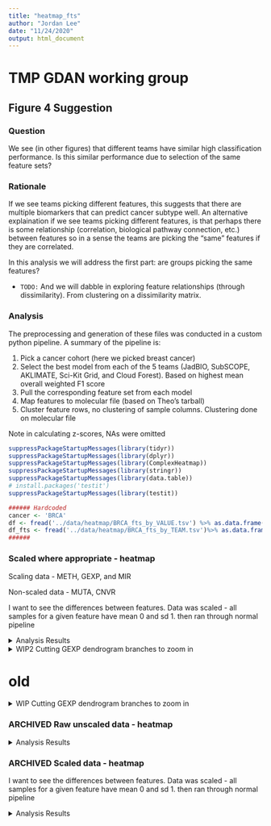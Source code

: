 ```yaml
---
title: "heatmap_fts"
author: "Jordan Lee"
date: "11/24/2020"
output: html_document
---
```


# TMP GDAN working group 
## Figure 4 Suggestion

### Question

We see (in other figures) that different teams have similar high classification performance. Is this similar performance due to selection of the same feature sets?

### Rationale

If we see teams picking different features, this suggests that there are multiple biomarkers that can predict cancer subtype well. An alternative explaination if we see teams picking different features, is that perhaps there is some relationship (correlation, biological pathway connection, etc.) between features so in a sense the teams are picking the "same" features if they are correlated.

In this analysis we will address the first part: are groups picking the same features?

+ `TODO:` And we will dabble in exploring feature relationships (through dissimilarity). From clustering on a dissimilarity matrix.

### Analysis

The preprocessing and generation of these files was conducted in a custom python pipeline. A summary of the pipeline is:

1. Pick a cancer cohort (here we picked breast cancer)
2. Select the best model from each of the 5 teams (JadBIO, SubSCOPE, AKLIMATE, Sci-Kit Grid, and Cloud Forest). Based on highest mean overall weighted F1 score
3. Pull the corresponding feature set from each model
4. Map features to molecular file (based on Theo's tarball)
5. Cluster feature rows, no clustering of sample columns. Clustering done on molecular file

Note in calculating z-scores, NAs were omitted

```r

suppressPackageStartupMessages(library(tidyr))
suppressPackageStartupMessages(library(dplyr))
suppressPackageStartupMessages(library(ComplexHeatmap))
suppressPackageStartupMessages(library(stringr))
suppressPackageStartupMessages(library(data.table))
# install.packages('testit')
suppressPackageStartupMessages(library(testit))
```

```r
###### Hardcoded 
cancer <- 'BRCA'
df <- fread('../data/heatmap/BRCA_fts_by_VALUE.tsv') %>% as.data.frame()
df_fts <- fread('../data/heatmap/BRCA_fts_by_TEAM.tsv')%>% as.data.frame()
######
```

### Scaled where appropriate - heatmap

Scaling data - METH, GEXP, and MIR

Non-scaled data - MUTA, CNVR

I want to see the differences between features. Data was scaled - all samples for a given feature have mean 0 and sd 1. then ran through normal pipeline


<details><summary>Analysis Results</summary><p>

```r
##### hardcoded
yes_scale <- c('N:METH' , 'N:GEXP','N:MIR') # which fts to scale
#####
```

```
#{r mixed scaled z score loop for all data types}
####
# Main
####
pre <- c('I:CNVR', 'N:METH' , 'N:GEXP', 'B:MUTA', 'N:MIR')

for (prefix in pre){
  # A. Order by subtype
  df_transform <- df %>% arrange(Labels)
  
  # B. Column annotation
  column_ha <- HeatmapAnnotation(
    Subtype = df_transform$Labels, 
    na_col = 'grey', 
    col = list(
      Subtype = c(
        "BRCA_1" = 'orange',
        "BRCA_2"='sienna1',
        "BRCA_3"='red',
        "BRCA_4"='red4'
      )
    )
  )
  
  # C. Select data type
  df_transform <- df_transform %>%
      select(-Labels) %>%
      select(-all_of(cancer)) %>%
      select(starts_with(prefix))
  mat <- df_transform %>%
      as.matrix() %>%
      t()
  print(prefix)
  n_fts <- nrow(mat)
  print(n_fts)
  
  # 1. Heatmap that applies clustering we want
  #    second heatmap same row/col order but with added annotation bars
  
  # scale if appropriate 
  if (prefix %in% yes_scale){
    mat <- scale(t(mat), center=TRUE, scale=TRUE) #each ft row will have mean 0, sd 1. omit NAs
    mat <- t(mat) #but flip for heatmap looks
  }

  fig <- Heatmap(
    mat,
    name = 'first heatmap',
    cluster_rows = TRUE,
    cluster_columns = FALSE,
    show_row_names = FALSE,
    show_column_names = FALSE,
    column_title = 'Samples',
    row_title = 'Features',
    top_annotation = column_ha
  )
  # draw(fig) # dont need to draw
  
  
  #### 
  # Add team annotation bar
  ####
  # Ordering
  # 1. Get order of features post heatmap clustering
  heatmap_order <- row_order(fig) # index vector
  ftnames_order <- c() # featurename vector
  for (i in heatmap_order){
    add_ft <- rownames(mat)[i]
    ftnames_order <- c(ftnames_order, add_ft)
  }
  print(ftnames_order)
  # 2. Get new matrix that is ordered by heatmap clustering
  mat2 <- mat[match(ftnames_order, rownames(mat)),]
  
  
  
  # Build annotation bars of teams feature sets. 
  # 1. df of all teams. match ft order in heatmap
  team_df<- df_fts %>% filter(featureID %in% ftnames_order) %>% arrange(match(featureID, ftnames_order))
  # 2. Pull just the team of interest
  jadbio <- team_df %>% pull('gnosis_1_BRCA') %>% as.character()
  cforest <- team_df %>% pull('CF|All_Top 100_BRCA') %>% as.character()
  aklimate <- team_df %>% pull('AKLIMATE_BRCA_reduced_model_1000_feature_set_BRCA') %>% as.character()
  subscope <- team_df %>% pull('nn_jg_2020-03-20_top1kfreq:BRCA_BRCA') %>% as.character()
  skgrid <- team_df %>% pull('fbedeBIC_BRCA') %>% as.character()
  team_list <- rowAnnotation(
    JadBIO = jadbio,
    CForest = cforest,
    AKLIMATE = aklimate,
    SubSCOPE = subscope,
    SKGrid = skgrid,
    col = list(
      JadBIO = c('0' = "snow2", '1' = "palevioletred1"),
      CForest =  c('0' = "snow2", '1' = "mediumpurple1"),
      AKLIMATE =  c('0' = "snow2", '1' = "cadetblue1"),
      SubSCOPE =  c('0' = "snow2", '1' = "palegreen2"),
      SKGrid =  c('0' = "snow2", '1' = "rosybrown2")
    ),
    show_legend = FALSE
  )
  # 3. Heatmap
  fig <- Heatmap(
    mat2, #each col will have mean 0, sd 1
    name = prefix,
    cluster_rows = TRUE,
    cluster_columns = FALSE,
    show_row_names = FALSE,
    show_column_names = FALSE,
    column_title = 'Samples',
    row_title = 'Features',
    top_annotation = column_ha,
    right_annotation = team_list
  )
  draw(fig)
  
  #####
  # unit tests
  #####
  # sanity check 1 - that the row orders are the same in the two heatmaps
  assert('Assertion Error: order of feature rows on heatmap and final heatmap not same', rownames(mat2) == ftnames_order)
  # sanity check 2 - directly compare heatmap rows
  heatmap_order <- row_order(fig) # index vector
  ftnames_order2 <- c() # featurename vector
  for (i in heatmap_order){
    add_ft <- rownames(mat2)[i]
    ftnames_order2 <- c(ftnames_order2, add_ft)
  }
  assert('Assertion Error: order of feature rows on heatmap and final heatmap not same', ftnames_order2 == ftnames_order)
  
  print(paste('Distance metric = ', fig@row_dend_param$distance, '. Method = ', fig@row_dend_param$method, sep=' '))
}
```

</details>




<details><summary>WIP2 Cutting GEXP dendrogram branches to zoom in</summary><p>


```r
####
# Main
####
# prefix <- 'N:GEXP'
prefix <- 'N:MIR' #dev

# A. Order by subtype
df_transform <- df %>% arrange(Labels)

# B. Column annotation
column_ha <- HeatmapAnnotation(
  Subtype = df_transform$Labels, 
  na_col = 'grey', 
  col = list(
    Subtype = c(
      "BRCA_1" = 'orange',
      "BRCA_2"='sienna1',
      "BRCA_3"='red',
      "BRCA_4"='red4'
    )
  )
)

# C. Select data type
df_transform <- df_transform %>%
    select(-Labels) %>%
    select(-all_of(cancer)) %>%
    select(starts_with(prefix))
mat <- df_transform %>%
    as.matrix() %>%
    t()
print(prefix)
n_fts <- nrow(mat)
print(n_fts)

# 1. Heatmap that applies clustering we want
#    second heatmap same row/col order but with added annotation bars

# scale if appropriate 
if (prefix %in% yes_scale){
  mat <- scale(t(mat), center=TRUE, scale=TRUE) #each ft row will have mean 0, sd 1. omit NAs
  mat <- t(mat) #but flip for heatmap looks
}

fig <- Heatmap(
  mat,
  name = 'first heatmap',
  cluster_rows = TRUE,
  cluster_columns = FALSE,
  show_row_names = FALSE,
  show_column_names = FALSE,
  column_title = 'Samples',
  row_title = 'Features',
  top_annotation = column_ha
)
# draw(fig) # dont need to draw


#### 
# Add team annotation bar
####
# Ordering
# 1. Get order of features post heatmap clustering
heatmap_order <- row_order(fig) # index vector
ftnames_order <- c() # featurename vector
for (i in heatmap_order){
  add_ft <- rownames(mat)[i]
  ftnames_order <- c(ftnames_order, add_ft)
}
print(ftnames_order)
# 2. Get new matrix that is ordered by heatmap clustering
mat2 <- mat[match(ftnames_order, rownames(mat)),]



# Build annotation bars of teams feature sets. 
# 1. df of all teams. match ft order in heatmap
team_df<- df_fts %>% filter(featureID %in% ftnames_order) %>% arrange(match(featureID, ftnames_order))
# 2. Pull just the team of interest
jadbio <- team_df %>% pull('gnosis_1_BRCA') %>% as.character()
cforest <- team_df %>% pull('CF|All_Top 100_BRCA') %>% as.character()
aklimate <- team_df %>% pull('AKLIMATE_BRCA_reduced_model_1000_feature_set_BRCA') %>% as.character()
subscope <- team_df %>% pull('nn_jg_2020-03-20_top1kfreq:BRCA_BRCA') %>% as.character()
skgrid <- team_df %>% pull('fbedeBIC_BRCA') %>% as.character()
team_list <- rowAnnotation(
  JadBIO = jadbio,
  CForest = cforest,
  AKLIMATE = aklimate,
  SubSCOPE = subscope,
  SKGrid = skgrid,
  col = list(
    JadBIO = c('0' = "snow2", '1' = "palevioletred1"),
    CForest =  c('0' = "snow2", '1' = "mediumpurple1"),
    AKLIMATE =  c('0' = "snow2", '1' = "cadetblue1"),
    SubSCOPE =  c('0' = "snow2", '1' = "palegreen2"),
    SKGrid =  c('0' = "snow2", '1' = "rosybrown2")
  ),
  show_legend = FALSE
)
# 3. Heatmap
fig <- Heatmap(
  mat2, #each col will have mean 0, sd 1
  name = prefix,
  cluster_rows = TRUE,
  cluster_columns = FALSE,
  show_row_names = FALSE,
  show_column_names = FALSE,
  column_title = 'Samples',
  row_title = 'Features',
  top_annotation = column_ha,
  right_annotation = team_list
)
draw(fig)

#####
# unit tests
#####
# sanity check 1 - that the row orders are the same in the two heatmaps
assert('Assertion Error: order of feature rows on heatmap and final heatmap not same', rownames(mat2) == ftnames_order)
# sanity check 2 - directly compare heatmap rows
heatmap_order <- row_order(fig) # index vector
ftnames_order2 <- c() # featurename vector
for (i in heatmap_order){
  add_ft <- rownames(mat2)[i]
  ftnames_order2 <- c(ftnames_order2, add_ft)
}
assert('Assertion Error: order of feature rows on heatmap and final heatmap not same', ftnames_order2 == ftnames_order)

print(paste('Distance metric = ', fig@row_dend_param$distance, '. Method = ', fig@row_dend_param$method, sep=' '))
```

**look here**

```r
#### dev
# 3. split by clusters
#####

fig <- Heatmap(
  mat2, #each col will have mean 0, sd 1
  name = paste(prefix, 'names shown', sep = ' '),
  cluster_rows = TRUE,
  cluster_columns = FALSE,
  show_row_names = TRUE,
  show_column_names = FALSE,
  column_title = 'Samples',
  # row_title = 'Features',
  top_annotation = column_ha,
  right_annotation = team_list,
  row_split = 3,
  row_title = "%s",
  heatmap_legend_param = list(direction = "horizontal")
)
draw(fig, heatmap_legend_side = 'bottom', annotation_legend_side='bottom')



all_rows <- row_order(fig)

for (i in seq(length(all_rows)) ){
  # grab rownames of all rows in a cluster
  vals <- all_rows[[i]]
  # rerun without spliting rows - this is needed input for subsetting fig
  fig <- Heatmap(
    mat2, #each col will have mean 0, sd 1
    name = paste(prefix, 'clust', i, sep=' ' ),
    cluster_rows = TRUE,
    cluster_columns = FALSE,
    show_row_names = TRUE,
    show_column_names = FALSE,
    column_title = 'Samples',
    row_title = 'Features',
    top_annotation = column_ha,
    right_annotation = team_list,
    # row_split = 5,
    # row_title = "%s"
  )
  
  # subset and show heatmap
  print(i)
  print(fig[min(vals):max(vals),])
}
```

now zoom in on a section 

```
######## hardcoded
istart = 800
istop = 1500
########
# dim(fig)
# subset and show heatmap
fig[istart:istop,]
```

```
######## hardcoded
istart = 800
istop = 1582
########
# dim(fig)
# subset and show heatmap
fig[istart:istop,]
```




</details>

# old

<details><summary>WIP Cutting GEXP dendrogram branches to zoom in</summary><p>

Adding `row_split` in heatmap function 

**NOTE THIS WILL CHANGE THE ROW ORDER but using as an approximate on where to zoom in on the heatmap**

```r
####
# Main
####
prefix <- 'N:GEXP'

# A. Order by subtype
df_transform <- df %>% arrange(Labels)

# B. Column annotation
column_ha <- HeatmapAnnotation(
  Subtype = df_transform$Labels, 
  na_col = 'grey', 
  col = list(
    Subtype = c(
      "BRCA_1" = 'orange',
      "BRCA_2"='sienna1',
      "BRCA_3"='red',
      "BRCA_4"='red4'
    )
  )
)

# C. Select data type
df_transform <- df_transform %>%
    select(-Labels) %>%
    select(-all_of(cancer)) %>%
    select(starts_with(prefix))
mat <- df_transform %>%
    as.matrix() %>%
    t()
print(prefix)
n_fts <- nrow(mat)
print(n_fts)

# 1. Heatmap that applies clustering we want
#    second heatmap same row/col order but with added annotation bars

# scale if appropriate 
if (prefix %in% yes_scale){
  mat <- scale(t(mat), center=TRUE, scale=TRUE) #each ft row will have mean 0, sd 1. omit NAs
  mat <- t(mat) #but flip for heatmap looks
}

fig <- Heatmap(
  mat,
  name = 'first heatmap',
  cluster_rows = TRUE,
  cluster_columns = FALSE,
  show_row_names = FALSE,
  show_column_names = FALSE,
  column_title = 'Samples',
  row_title = 'Features',
  top_annotation = column_ha
)
# draw(fig) # dont need to draw


#### 
# Add team annotation bar
####
# Ordering
# 1. Get order of features post heatmap clustering
heatmap_order <- row_order(fig) # index vector
ftnames_order <- c() # featurename vector
for (i in heatmap_order){
  add_ft <- rownames(mat)[i]
  ftnames_order <- c(ftnames_order, add_ft)
}
# print(ftnames_order)
# 2. Get new matrix that is ordered by heatmap clustering
mat2 <- mat[match(ftnames_order, rownames(mat)),]



# Build annotation bars of teams feature sets. 
# 1. df of all teams. match ft order in heatmap
team_df<- df_fts %>% filter(featureID %in% ftnames_order) %>% arrange(match(featureID, ftnames_order))
# 2. Pull just the team of interest
jadbio <- team_df %>% pull('gnosis_1_BRCA') %>% as.character()
cforest <- team_df %>% pull('CF|All_Top 100_BRCA') %>% as.character()
aklimate <- team_df %>% pull('AKLIMATE_BRCA_reduced_model_1000_feature_set_BRCA') %>% as.character()
subscope <- team_df %>% pull('nn_jg_2020-03-20_top1kfreq:BRCA_BRCA') %>% as.character()
skgrid <- team_df %>% pull('fbedeBIC_BRCA') %>% as.character()
team_list <- rowAnnotation(
  JadBIO = jadbio,
  CForest = cforest,
  AKLIMATE = aklimate,
  SubSCOPE = subscope,
  SKGrid = skgrid,
  col = list(
    JadBIO = c('0' = "snow2", '1' = "palevioletred1"),
    CForest =  c('0' = "snow2", '1' = "mediumpurple1"),
    AKLIMATE =  c('0' = "snow2", '1' = "cadetblue1"),
    SubSCOPE =  c('0' = "snow2", '1' = "palegreen2"),
    SKGrid =  c('0' = "snow2", '1' = "rosybrown2")
  ),
  show_legend = FALSE,
)
# 3. Heatmap
fig <- Heatmap(
  mat2, #each col will have mean 0, sd 1
  name = prefix,
  cluster_rows = TRUE,
  cluster_columns = FALSE,
  show_row_names = FALSE,
  show_column_names = FALSE,
  column_title = 'Samples',
  # row_title = 'Features',
  top_annotation = column_ha,
  right_annotation = team_list,
  row_split = 5,
  row_title = "%s"
)
draw(fig)

#####
# unit tests
#####
# sanity check 1 - that the row orders are the same in the two heatmaps
assert('Assertion Error: order of feature rows on heatmap and final heatmap not same', rownames(mat2) == ftnames_order)
# sanity check 2 - directly compare heatmap rows
heatmap_order <- row_order(fig) # index vector
ftnames_order2 <- c() # featurename vector
for (i in heatmap_order){
  add_ft <- rownames(mat2)[i]
  ftnames_order2 <- c(ftnames_order2, add_ft)
}
print('order is slightly different than main loop heatmap, used just for getting approx min/max row names for zooming')
```

Now zoom in on certain clusters

```r

# grab rownames of all rows in a cluster
all_rows <- row_order(fig)[[4]] 

# rerun without spliting rows - this is needed input for subsetting fig
fig <- Heatmap(
  mat2, #each col will have mean 0, sd 1
  name = prefix,
  cluster_rows = TRUE,
  cluster_columns = FALSE,
  show_row_names = FALSE,
  show_column_names = FALSE,
  column_title = 'Samples',
  row_title = 'Features',
  top_annotation = column_ha,
  right_annotation = team_list,
  # row_split = 5,
  # row_title = "%s"
)

# subset and show heatmap
fig[min(all_rows):max(all_rows),]
```
</details>



### ARCHIVED Raw unscaled data - heatmap

<details><summary>Analysis Results</summary><p>

```r
####
# Main
####
prefix <- 'I:CNVR'

# A. Order by subtype
df_transform <- df %>% arrange(Labels)

# B. Column annotation
column_ha <- HeatmapAnnotation(
  Subtype = df_transform$Labels, 
  na_col = 'grey', 
  col = list(
    Subtype = c(
      "BRCA_1" = 'royalblue4',
      "BRCA_2"='royalblue1',
      "BRCA_3"='paleturquoise3',
      "BRCA_4"='paleturquoise1'
    )
  )
)

# C. Select data type
df_transform <- df_transform %>%
    select(-Labels) %>%
    select(-all_of(cancer)) %>%
    select(starts_with(prefix))
mat <- df_transform %>%
    as.matrix() %>%
    t()
print(prefix)
n_fts <- nrow(mat)
print(n_fts)

# 1. Heatmap that applies clustering we want
#    second heatmap same row/col order but with added annotation bars
fig <- Heatmap(
  mat,
  name = 'first heatmap',
  cluster_rows = TRUE,
  cluster_columns = FALSE,
  show_row_names = FALSE,
  show_column_names = FALSE,
  column_title = 'Samples',
  row_title = 'Features',
  top_annotation = column_ha
)
draw(fig)

#### 
# new
####

# Ordering
# 1. Get order of features post heatmap clustering
heatmap_order <- row_order(fig) # index vector
ftnames_order <- c() # featurename vector
for (i in heatmap_order){
  add_ft <- colnames(df_transform)[i]
  ftnames_order <- c(ftnames_order, add_ft)
}
print(ftnames_order)
# 2. Get new matrix that is ordered by heatmap clustering
mat2 <- mat[match(ftnames_order, rownames(mat)),]



# Build annotation bars of teams feature sets. 
# 1. df of all teams. match ft order in heatmap
team_df<- df_fts %>% filter(featureID %in% ftnames_order) %>% arrange(match(featureID, ftnames_order))
# 2. Pull just the team of interest
jadbio <- team_df %>% pull('gnosis_1_BRCA') %>% as.character()
cforest <- team_df %>% pull('CF|All_Top 100_BRCA') %>% as.character()
aklimate <- team_df %>% pull('AKLIMATE_BRCA_reduced_model_1000_feature_set_BRCA') %>% as.character()
subscope <- team_df %>% pull('nn_jg_2020-03-20_top1kfreq:BRCA_BRCA') %>% as.character()
skgrid <- team_df %>% pull('fbedeBIC_BRCA') %>% as.character()
team_list <- rowAnnotation(
  JadBIO = jadbio,
  CForest = cforest,
  AKLIMATE = aklimate,
  SubSCOPE = subscope,
  SKGrid = skgrid,
  col = list(
    JadBIO = c('0' = "snow2", '1' = "palevioletred1"),
    CForest =  c('0' = "snow2", '1' = "mediumpurple1"),
    AKLIMATE =  c('0' = "snow2", '1' = "cadetblue1"),
    SubSCOPE =  c('0' = "snow2", '1' = "palegreen2"),
    SKGrid =  c('0' = "snow2", '1' = "rosybrown2")
  ),
  show_legend = FALSE
)
# 3. Heatmap
fig <- Heatmap(
  mat2,
  name = prefix,
  cluster_rows = FALSE,
  cluster_columns = FALSE,
  show_row_names = FALSE,
  show_column_names = FALSE,
  column_title = 'Samples',
  row_title = 'Features',
  top_annotation = column_ha,
  right_annotation = team_list
)
draw(fig)
```

```r
####
# Main
####
# prefix <- 'I:CNVR'
pre <- c('I:CNVR', 'N:METH' , 'N:GEXP', 'B:MUTA', 'N:MIR')
for (prefix in pre){
  # A. Order by subtype
  df_transform <- df %>% arrange(Labels)
  
  # B. Column annotation
  column_ha <- HeatmapAnnotation(
    Subtype = df_transform$Labels, 
    na_col = 'grey', 
    col = list(
      Subtype = c(
        "BRCA_1" = 'royalblue4',
        "BRCA_2"='royalblue1',
        "BRCA_3"='paleturquoise3',
        "BRCA_4"='paleturquoise1'
      )
    )
  )
  
  # C. Select data type
  df_transform <- df_transform %>%
      select(-Labels) %>%
      select(-all_of(cancer)) %>%
      select(starts_with(prefix))
  mat <- df_transform %>%
      as.matrix() %>%
      t()
  print(prefix)
  n_fts <- nrow(mat)
  print(n_fts)
  
  # 1. Heatmap that applies clustering we want
  #    second heatmap same row/col order but with added annotation bars
  fig <- Heatmap(
    mat,
    name = 'first heatmap',
    cluster_rows = TRUE,
    cluster_columns = FALSE,
    show_row_names = FALSE,
    show_column_names = FALSE,
    column_title = 'Samples',
    row_title = 'Features',
    top_annotation = column_ha
  )
  draw(fig)
  
  #### 
  # new
  ####
  
  # Ordering
  # 1. Get order of features post heatmap clustering
  heatmap_order <- row_order(fig) # index vector
  ftnames_order <- c() # featurename vector
  for (i in heatmap_order){
    add_ft <- colnames(df_transform)[i]
    ftnames_order <- c(ftnames_order, add_ft)
  }
  print(ftnames_order)
  # 2. Get new matrix that is ordered by heatmap clustering
  mat2 <- mat[match(ftnames_order, rownames(mat)),]
  
  
  
  # Build annotation bars of teams feature sets. 
  # 1. df of all teams. match ft order in heatmap
  team_df<- df_fts %>% filter(featureID %in% ftnames_order) %>% arrange(match(featureID, ftnames_order))
  # 2. Pull just the team of interest
  jadbio <- team_df %>% pull('gnosis_1_BRCA') %>% as.character()
  cforest <- team_df %>% pull('CF|All_Top 100_BRCA') %>% as.character()
  aklimate <- team_df %>% pull('AKLIMATE_BRCA_reduced_model_1000_feature_set_BRCA') %>% as.character()
  subscope <- team_df %>% pull('nn_jg_2020-03-20_top1kfreq:BRCA_BRCA') %>% as.character()
  skgrid <- team_df %>% pull('fbedeBIC_BRCA') %>% as.character()
  team_list <- rowAnnotation(
    JadBIO = jadbio,
    CForest = cforest,
    AKLIMATE = aklimate,
    SubSCOPE = subscope,
    SKGrid = skgrid,
    col = list(
      JadBIO = c('0' = "snow2", '1' = "palevioletred1"),
      CForest =  c('0' = "snow2", '1' = "mediumpurple1"),
      AKLIMATE =  c('0' = "snow2", '1' = "cadetblue1"),
      SubSCOPE =  c('0' = "snow2", '1' = "palegreen2"),
      SKGrid =  c('0' = "snow2", '1' = "rosybrown2")
    ),
    show_legend = FALSE
  )
  # 3. Heatmap
  fig <- Heatmap(
    mat2,
    name = prefix,
    cluster_rows = FALSE,
    cluster_columns = FALSE,
    show_row_names = FALSE,
    show_column_names = FALSE,
    # rect_gp = gpar(col = "white", lwd = 2),
    column_title = 'Samples',
    row_title = 'Features',
    top_annotation = column_ha,
    right_annotation = team_list
  )
  draw(fig)
}
```

</details>


### ARCHIVED Scaled data - heatmap

I want to see the differences between features. Data was scaled - all samples for a given feature have mean 0 and sd 1. then ran through normal pipeline

<details><summary>Analysis Results</summary><p>

```r
####
# Main
####
prefix <- 'I:CNVR'

# A. Order by subtype
df_transform <- df %>% arrange(Labels)

# B. Column annotation
column_ha <- HeatmapAnnotation(
  Subtype = df_transform$Labels, 
  na_col = 'grey', 
  col = list(
    Subtype = c(
      "BRCA_1" = 'orange',
      "BRCA_2"='sienna1',
      "BRCA_3"='red',
      "BRCA_4"='red4'
    )
  )
)

# C. Select data type
df_transform <- df_transform %>%
    select(-Labels) %>%
    select(-all_of(cancer)) %>%
    select(starts_with(prefix))
mat <- df_transform %>%
    as.matrix() %>%
    t()
print(prefix)
n_fts <- nrow(mat)
print(n_fts)

# 1. Heatmap that applies clustering we want
#    second heatmap same row/col order but with added annotation bars
scaled_mat <- scale(t(mat), center=TRUE, scale=TRUE) #each ft row will have mean 0, sd 1. omit NAs
scaled_mat <- t(scaled_mat) #but flip for heatmap looks
fig <- Heatmap(
  scaled_mat,
  name = 'first heatmap',
  cluster_rows = TRUE,
  cluster_columns = FALSE,
  show_row_names = FALSE,
  show_column_names = FALSE,
  column_title = 'Samples',
  row_title = 'Features',
  top_annotation = column_ha
)
# draw(fig) # dont need to draw


#### 
# Add team annotation bar
####
# Ordering
# 1. Get order of features post heatmap clustering
heatmap_order <- row_order(fig) # index vector
ftnames_order <- c() # featurename vector
for (i in heatmap_order){
  add_ft <- rownames(scaled_mat)[i]
  ftnames_order <- c(ftnames_order, add_ft)
}
print(ftnames_order)
# 2. Get new matrix that is ordered by heatmap clustering
mat2 <- scaled_mat[match(ftnames_order, rownames(scaled_mat)),]



# Build annotation bars of teams feature sets. 
# 1. df of all teams. match ft order in heatmap
team_df<- df_fts %>% filter(featureID %in% ftnames_order) %>% arrange(match(featureID, ftnames_order))
# 2. Pull just the team of interest
jadbio <- team_df %>% pull('gnosis_1_BRCA') %>% as.character()
cforest <- team_df %>% pull('CF|All_Top 100_BRCA') %>% as.character()
aklimate <- team_df %>% pull('AKLIMATE_BRCA_reduced_model_1000_feature_set_BRCA') %>% as.character()
subscope <- team_df %>% pull('nn_jg_2020-03-20_top1kfreq:BRCA_BRCA') %>% as.character()
skgrid <- team_df %>% pull('fbedeBIC_BRCA') %>% as.character()
team_list <- rowAnnotation(
  JadBIO = jadbio,
  CForest = cforest,
  AKLIMATE = aklimate,
  SubSCOPE = subscope,
  SKGrid = skgrid,
  col = list(
    JadBIO = c('0' = "snow2", '1' = "palevioletred1"),
    CForest =  c('0' = "snow2", '1' = "mediumpurple1"),
    AKLIMATE =  c('0' = "snow2", '1' = "cadetblue1"),
    SubSCOPE =  c('0' = "snow2", '1' = "palegreen2"),
    SKGrid =  c('0' = "snow2", '1' = "rosybrown2")
  ),
  show_legend = FALSE
)
# 3. Heatmap
fig <- Heatmap(
  mat2, #each col will have mean 0, sd 1
  name = prefix,
  cluster_rows = TRUE,
  cluster_columns = FALSE,
  show_row_names = FALSE,
  show_column_names = FALSE,
  column_title = 'Samples',
  row_title = 'Features',
  top_annotation = column_ha,
  right_annotation = team_list
)
draw(fig)

#####
# unit tests
#####
# sanity check 1 - that the row orders are the same in the two heatmaps
assert('Assertion Error: order of feature rows on heatmap and final heatmap not same', rownames(mat2) == ftnames_order)
# sanity check 2 - directly compare heatmap rows
heatmap_order <- row_order(fig) # index vector
ftnames_order2 <- c() # featurename vector
for (i in heatmap_order){
  add_ft <- rownames(mat2)[i]
  ftnames_order2 <- c(ftnames_order2, add_ft)
}
assert('Assertion Error: order of feature rows on heatmap and final heatmap not same', ftnames_order2 == ftnames_order)

print(paste('Distance metric = ', fig@row_dend_param$distance, '. Method = ', fig@row_dend_param$method, sep=' '))
```

```r
####
# Main
####
pre <- c('I:CNVR', 'N:METH' , 'N:GEXP', 'B:MUTA', 'N:MIR')
for (prefix in pre){
  # A. Order by subtype
  df_transform <- df %>% arrange(Labels)
  
  # B. Column annotation
  column_ha <- HeatmapAnnotation(
    Subtype = df_transform$Labels, 
    na_col = 'grey', 
    col = list(
      Subtype = c(
        "BRCA_1" = 'orange',
        "BRCA_2"='sienna1',
        "BRCA_3"='red',
        "BRCA_4"='red4'
      )
    )
  )
  
  # C. Select data type
  df_transform <- df_transform %>%
      select(-Labels) %>%
      select(-all_of(cancer)) %>%
      select(starts_with(prefix))
  mat <- df_transform %>%
      as.matrix() %>%
      t()
  print(prefix)
  n_fts <- nrow(mat)
  print(n_fts)
  
  # 1. Heatmap that applies clustering we want
  #    second heatmap same row/col order but with added annotation bars
  scaled_mat <- scale(t(mat), center=TRUE, scale=TRUE) #each ft row will have mean 0, sd 1. omit NAs
  scaled_mat <- t(scaled_mat) #but flip for heatmap looks
  fig <- Heatmap(
    scaled_mat,
    name = 'first heatmap',
    cluster_rows = TRUE,
    cluster_columns = FALSE,
    show_row_names = FALSE,
    show_column_names = FALSE,
    column_title = 'Samples',
    row_title = 'Features',
    top_annotation = column_ha
  )
  # draw(fig) # dont need to draw
  
  
  #### 
  # Add team annotation bar
  ####
  # Ordering
  # 1. Get order of features post heatmap clustering
  heatmap_order <- row_order(fig) # index vector
  ftnames_order <- c() # featurename vector
  for (i in heatmap_order){
    add_ft <- rownames(scaled_mat)[i]
    ftnames_order <- c(ftnames_order, add_ft)
  }
  print(ftnames_order)
  # 2. Get new matrix that is ordered by heatmap clustering
  mat2 <- scaled_mat[match(ftnames_order, rownames(scaled_mat)),]
  
  
  
  # Build annotation bars of teams feature sets. 
  # 1. df of all teams. match ft order in heatmap
  team_df<- df_fts %>% filter(featureID %in% ftnames_order) %>% arrange(match(featureID, ftnames_order))
  # 2. Pull just the team of interest
  jadbio <- team_df %>% pull('gnosis_1_BRCA') %>% as.character()
  cforest <- team_df %>% pull('CF|All_Top 100_BRCA') %>% as.character()
  aklimate <- team_df %>% pull('AKLIMATE_BRCA_reduced_model_1000_feature_set_BRCA') %>% as.character()
  subscope <- team_df %>% pull('nn_jg_2020-03-20_top1kfreq:BRCA_BRCA') %>% as.character()
  skgrid <- team_df %>% pull('fbedeBIC_BRCA') %>% as.character()
  team_list <- rowAnnotation(
    JadBIO = jadbio,
    CForest = cforest,
    AKLIMATE = aklimate,
    SubSCOPE = subscope,
    SKGrid = skgrid,
    col = list(
      JadBIO = c('0' = "snow2", '1' = "palevioletred1"),
      CForest =  c('0' = "snow2", '1' = "mediumpurple1"),
      AKLIMATE =  c('0' = "snow2", '1' = "cadetblue1"),
      SubSCOPE =  c('0' = "snow2", '1' = "palegreen2"),
      SKGrid =  c('0' = "snow2", '1' = "rosybrown2")
    ),
    show_legend = FALSE
  )
  # 3. Heatmap
  fig <- Heatmap(
    mat2, #each col will have mean 0, sd 1
    name = prefix,
    cluster_rows = TRUE,
    cluster_columns = FALSE,
    show_row_names = FALSE,
    show_column_names = FALSE,
    column_title = 'Samples',
    row_title = 'Features',
    top_annotation = column_ha,
    right_annotation = team_list
  )
  draw(fig)
  
  #####
  # unit tests
  #####
  # sanity check 1 - that the row orders are the same in the two heatmaps
  assert('Assertion Error: order of feature rows on heatmap and final heatmap not same', rownames(mat2) == ftnames_order)
  # sanity check 2 - directly compare heatmap rows
  heatmap_order <- row_order(fig) # index vector
  ftnames_order2 <- c() # featurename vector
  for (i in heatmap_order){
    add_ft <- rownames(mat2)[i]
    ftnames_order2 <- c(ftnames_order2, add_ft)
  }
  assert('Assertion Error: order of feature rows on heatmap and final heatmap not same', ftnames_order2 == ftnames_order)
  
  print(paste('Distance metric = ', fig@row_dend_param$distance, '. Method = ', fig@row_dend_param$method, sep=' '))
}
```

</details>